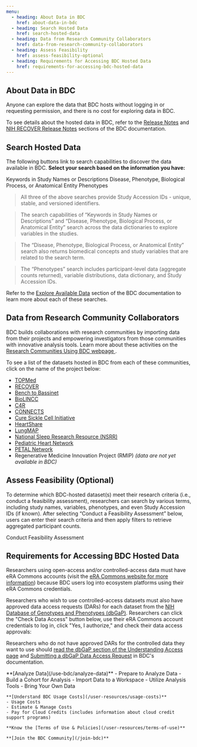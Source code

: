 ```yaml
---
menu:
  - heading: About Data in BDC
    href: about-data-in-bdc
  - heading: Search Hosted Data
    href: search-hosted-data  
  - heading: Data from Research Community Collaborators
    href: data-from-research-community-collaborators  
  - heading: Assess Feasibility
    href: assess-feasibility-optional
  - heading: Requirements for Accessing BDC Hosted Data
    href: requirements-for-accessing-bdc-hosted-data
---
```


<FenceProvider>
  <PageContent 
    title="Explore BDC Data"
    menuItems={props.pageContext.frontmatter.menu}
  >
  
  ## About Data in BDC
  
  Anyone can explore the data that BDC hosts without logging in or requesting permission,
  and there is no cost for exploring data in BDC.
  
To see details about the hosted data in BDC, refer to the [Release Notes](https://bdcatalyst.gitbook.io/biodata-catalyst-documentation/written-documentation/release-notes) and [NIH RECOVER Release Notes](https://bdcatalyst.gitbook.io/biodata-catalyst-documentation/written-documentation/nih-recover-release-notes)   sections of the BDC documentation.
  
  ## Search Hosted Data
  
The following buttons link to search capabilities to discover the data available in   BDC. **Select your search based on the information you have:**
  
  <ButtonContainer>
  <ButtonLink to="https://gen3.biodatacatalyst.nhlbi.nih.gov/discovery" className=" GTM-button" id="search-gen3">Keywords in Study Names or Descriptions</ButtonLink>
  <ButtonLink to="/use-bdc/explore-data/dug" className="GTM-button" id="search-dug">  Disease, Phenotype, Biological Process, or Anatomical Entity</ButtonLink>
  <ButtonLink to="https://openpicsure.biodatacatalyst.nhlbi.nih.gov/picsureui/"   className="GTM-button" id="search-open">Phenotypes</ButtonLink>
  </ButtonContainer>
  
> All three of the above searches provide Study Accession IDs - unique, stable, and   versioned identifiers. 
  
> The search capabilities of “Keywords in Study Names or Descriptions” and “Disease, Phenotype, Biological Process, or Anatomical Entity” search across the data  dictionaries to explore variables in the studies. 
  
> The “Disease, Phenotype, Biological Process, or Anatomical Entity” search also  returns biomedical concepts and study variables that are related to the search term. 
  
> The “Phenotypes” search includes participant-level data (aggregate counts returned),  variable distributions, data dictionary, and Study Accession IDs.
  
Refer to the [Explore Available Data](https://bdcatalyst.gitbook.io/biodata-catalyst-documentation/written-documentation/explore-available-data) section  of the BDC documentation to learn more about each of these searches.
  
  ## Data from Research Community Collaborators
  
BDC builds collaborations with research communities by importing data from their projects and empowering investigators from those communities with innovative analysis tools. Learn more about these activities on the [Research Communities Using BDC webpage  ](/about/research-communities).
  
To see a list of the datasets hosted in BDC from each of these communities, click on  the name of the project below:
  
  * [TOPMed](/about/studies/?program=TOPMed)
  * [RECOVER](/about/studies/?program=RECOVER)
  * [Bench to Bassinet](/about/studies/?program=Bench+to+Bassinet)
  * [BioLINCC](/about/studies/?program=BioLINCC)
  * [C4R](/about/studies/?program=C4R)
  * [CONNECTS](/about/studies/?program=CONNECTS)
  * [Cure Sickle Cell Initiative](/about/studies/?program=Cure+Sickle+Cell+Initiative)
  * [HeartShare](/about/studies/?program=HeartShare)
  * [LungMAP](/about/studies/?program=LungMAP)
  * [National Sleep Research Resource (NSRR)](/about/studies/?program=National+Sleep+Research+Resource+%28NSRR%29)
  * [Pediatric Heart Network](/about/studies/?program=Pediatric+Heart+Network+%28PHN%29)
  * [PETAL Network](/about/studies/?program=PETAL+Network)
  * Regenerative Medicine Innovation Project (RMIP) *(data are not yet available in BDC)*
  
  ## Assess Feasibility (Optional)
  
To determine which BDC-hosted dataset(s) meet their research criteria (i.e., conduct a feasibility assessment), researchers can search by various terms, including study names, variables, phenotypes, and even Study Accession IDs (if known). After selecting “Conduct a Feasibility Assessment” below, users can enter their search criteria and   then apply filters to retrieve aggregated participant counts.
  
  <ButtonContainer>
  <ButtonLink to="https://openpicsure.biodatacatalyst.nhlbi.nih.gov/picsureui/" className="GTM-button" id="feasibility-open">Conduct Feasibility Assessment</ ButtonLink>
  </ButtonContainer>
  
  ## Requirements for Accessing BDC Hosted Data
  
Researchers using open-access and/or controlled-access data must have eRA Commons accounts (visit the [eRA Commons website for more information](https://www.era.nih.gov/register-accounts/create-and-edit-an-account.htm)) because BDC users log into  ecosystem platforms using their eRA Commons credentials.
  
Researchers who wish to use controlled-access datasets must also have approved data access requests (DARs) for each dataset from the [NIH Database of Genotypes and Phenotypes (dbGaP)](https://www.ncbi.nlm.nih.gov/gap/). Researchers can click the "Check Data Access" button below, use their eRA Commons account credentials to log in,  click "Yes, I authorize," and check their data access approvals:
  
  <ButtonContainer>
    <DataAccessChecker />
  </ButtonContainer>
  
Researchers who do not have approved DARs for the controlled data they want to use should [read the dbGaP section of the Understanding Access page](https://bdcatalyst.gitbook.io/biodata-catalyst-documentation/written-documentation/data-access/understanding-access-requirements-for-biodata-catalyst#dbgap) and [Submitting a dbGaP Data Access Request](https://bdcatalyst.gitbook.io/biodata-catalyst-documentation/written-documentation/data-access/submitting-a-dbgap-data-access-request) in BDC's   documentation.
  
  <NextStepsCard>
    **[Analyze Data](/use-bdc/analyze-data)**
    - Prepare to Analyze Data
    - Build a Cohort for Analysis
    - Import Data to a Workspace
    - Utilize Analysis Tools
    - Bring Your Own Data
  
    **[Understand BDC Usage Costs](/user-resources/usage-costs)**
    - Usage Costs
    - Estimate & Manage Costs
    - Pay for Cloud Credits (includes information about cloud credit support programs)
  
    **Know the [Terms of Use & Policies](/user-resources/terms-of-use)**
  
    **[Join the BDC Community](/join-bdc)**
  </NextStepsCard>
  
  </PageContent>
</FenceProvider>
